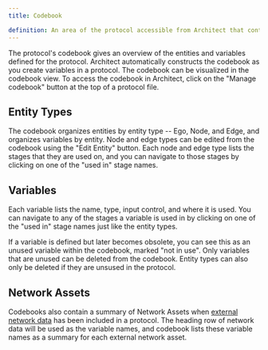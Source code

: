 ```yaml
---
title: Codebook

definition: An area of the protocol accessible from Architect that contains all variables and entity types.
---
```


The protocol's codebook gives an overview of the entities and variables defined for the protocol. Architect automatically constructs the codebook as you create variables in a protocol. The codebook can be visualized in the codebook view. To access the codebook in Architect, click on the "Manage codebook" button at the top of a protocol file.

<StandAloneImage
  src="/assets/img/key-concepts/codebook/manage-codebook.png"
  caption="Clicking the 'Manage codebook' button in Architect will navigate to the codebook view"
/>

## Entity Types

The codebook organizes entities by entity type -- Ego, Node, and Edge, and organizes variables by entity. Node and edge types can be edited from the codebook using the "Edit Entity" button. Each node and edge type lists the stages that they are used on, and you can navigate to those stages by clicking on one of the "used in" stage names.

<StandAloneImage
  src="/assets/img/key-concepts/codebook/codebook.png"
  caption="A view of codebook in Architect."
/>

## Variables

Each variable lists the name, type, input control, and where it is used. You can navigate to any of the stages a variable is used in by clicking on one of the "used in" stage names just like the entity types.

<StandAloneImage
  src="/assets/img/key-concepts/codebook/used-in.png"
  caption="Entity types and variables both indicate which stages they are used in."
/>

If a variable is defined but later becomes obsolete, you can see this as an unused variable within the codebook, marked "not in use". Only variables that are unused can be deleted from the codebook. Entity types can also only be deleted if they are unsused in the protocol.

<StandAloneImage
  src="/assets/img/key-concepts/codebook/unused-variables.png"
  caption="Variables marked 'not in use' and unused entity types can be deleted in the codebook view."
/>

## Network Assets

Codebooks also contain a summary of Network Assets when [external network data](/en/desktop/key-concepts/resources/#network) has been included in a protocol. The heading row of network data will be used as the variable names, and codebook lists these variable names as a summary for each external network asset.

<StandAloneImage
  src="/assets/img/key-concepts/codebook/network-data.png"
  caption="A summary of the variables from an external network file."
/>
